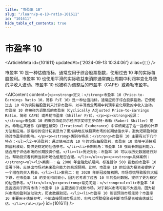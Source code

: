 ```yaml
---
title: "市盈率 10"
slug: "/learn/p-e-10-ratio-101611"
id: "101611"
hide_table_of_contents: true
---
```



# 市盈率 10

<ArticleMeta id={101611} updatedAt={'2024-09-13 10:34:06'} alias={`[]`} />
<div className='border-solid border-b border-t-0 my-4 border-[var(--ifm-color-gray-300)]' />

市盈率 10 是一种估值指标，通常应用于综合股票指数，使用过去 10 年的实际每股盈利。市盈率 10 也使用平滑的实际收益来消除通常商业周期中利润率变化导致的净收入波动。市盈率 10 也被称为调整后的市盈率（CAPE）或希勒市盈率。

<AIContent content={`<p><strong>定义：</strong>市盈率 10（Price-to-Earnings Ratio 10，简称 P/E 10）是一种估值指标，通常应用于综合股票指数。它使用过去 10 年的实际每股盈利来计算市盈率，以平滑商业周期中利润率变化导致的净收入波动。市盈率 10 也被称为调整后的市盈率（Cyclically Adjusted Price-to-Earnings Ratio，简称 CAPE）或希勒市盈率（Shiller P/E）。</p><p><strong>起源：</strong>市盈率 10 的概念由诺贝尔经济学奖得主罗伯特·希勒（Robert Shiller）提出。希勒在其著作《非理性繁荣》（Irrational Exuberance）中详细阐述了这一指标的计算方法和应用。该指标的设计初衷是为了更准确地反映股票市场的长期估值水平，避免短期盈利波动对市盈率的影响。</p><p><strong>类别与特点：</strong>市盈率 10 主要有以下几个特点：<ul><li>平滑盈利：通过使用过去 10 年的实际每股盈利，市盈率 10 能够平滑掉短期盈利波动，提供更稳定的估值参考。</li><li>长期视角：市盈率 10 强调长期盈利能力，适合用于评估市场的长期投资价值。</li><li>历史对比：市盈率 10 可以与历史数据进行对比，帮助投资者判断当前市场估值是否合理。</li></ul></p><p><strong>具体案例：</strong><ul><li>案例一：在 2008 年金融危机期间，标准普尔 500 指数的市盈率 10 显著下降，反映出市场对未来盈利能力的悲观预期。此时，市盈率 10 的低值为投资者提供了一个潜在的买入机会。</li><li>案例二：在 2020 年新冠疫情初期，市场恐慌导致股价大幅下跌，但市盈率 10 的变化相对较小，因为它考虑了过去 10 年的盈利数据，提供了更为稳定的估值参考。</li></ul></p><p><strong>常见问题：</strong><ul><li>市盈率 10 是否适用于所有市场？市盈率 10 主要适用于成熟市场，对于新兴市场可能不太适用，因为新兴市场的盈利波动较大，历史数据较短。</li><li>市盈率 10 能否预测市场走势？市盈率 10 主要用于估值参考，不能直接预测市场走势，但可以帮助投资者判断市场是否被高估或低估。</li></ul></p>`} id={101611} />
